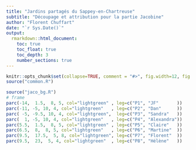 ```yaml
---
title: "Jardins partagés du Sappey-en-Chartreuse"
subtitle: "Découpage et attribution pour la partie Jacobine"
author: "Florent Chuffart"
date: "`r Sys.Date()`"
output: 
  rmarkdown::html_document:
    toc: true
    toc_float: true
    toc_depth: 3
    number_sections: true
---
```


```r
knitr::opts_chunk$set(collapse=TRUE, comment = "#>", fig.width=12, fig.height=6, eval=TRUE, echo=FALSE, results="hide", dpi=75)
source("common.R")
```


```r
source("jaco_bg.R")
# frame
parc(-14,  1.5,  8, 5, col="lightgreen" , leg=c("P1", "JF"       ))
parc(-11, -5, 10, 4, col="lightgreen"   , leg=c("P2", "Dan"      ))
parc( -5, -9.5, 10, 4, col="lightgreen",  leg=c("P3", "Sandra"   ))
parc(  1, -5, 10, 4, col="lightgreen"   , leg=c("P4", "Alexandra"))
parc(5.5,  1.5,  8, 5, col="lightgreen" , leg=c("P5", "Claire"   ))
parc(6.5,  8,  8, 5, col="lightgreen"   , leg=c("P6", "Martine"  ))
parc(9.5,  17.5,  5, 8, col="lightgreen", leg=c("P7", "Florent"  ))
parc(9.5,  23,  5, 4, col="lightgreen"  , leg=c("P8", "Hélène"   ))
```

